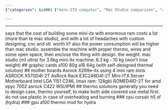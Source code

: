 ```yaml
---
{"categories": &id001 ["mini-ITX computer", "Mac Studio comparison", "cost efficiency", "power consumption", "hardware options", "cooling solutions", "case design"], "category": "Mini-ITX Computers", "date": "2022-10-04 05:23:30", "description": "This article compares the cost, power consumption, and hardware options between a mini-ITX computer with high RAM capacity and Apple's Mac Studio. The discussion covers cooling solutions and case design to prevent overheating.", "tags": *id001, "title": "mini server, portable server, itx, Mac studio"}

---
```


------
says that the cost of building some mini-itx with enormous ram costs a lot (more than te mac studio), and with a lot of headaches with custom designing, cnc and stl. worth it?
also the power consumption will be higher than mac studio.
assemble the machine with proper thermo, wires and some open space, then enclose the thing with design.
the weight:
mac studio (m1 ultra) for 3.6kg
mini-itx machine: 6.3 kg - 10 kg (won't lose weight)
## graphic cards
a100 80g
a16 64g (with self-designed thermal solution)
## mother boards
Asrock X299e-itx using 4 mini ram slots
ASROCK X570D4I-2T
AsRock Rack E3C246D4I-2T Mini-ITX Server Motherboard Intel LGA 1151 C246, (max ram: 128gb)
ROMED4ID-2T for amd epyc 7002
asrock C422 WSI/IPMI
## thermo solutions
generally you need to design case, thermo yourself, to make both side covered
use metal first. do not use plastic in case of overheating and burning
### cpu
corsair h5 sf (hydra)
### gpu
a100 thermo mod for hydra

